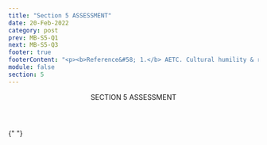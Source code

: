 ```yaml
---
title: "Section 5 ASSESSMENT"
date: 20-Feb-2022
category: post
prev: MB-S5-Q1
next: MB-S5-Q3
footer: true
footerContent: "<p><b>Reference&#58; 1.</b> AETC. Cultural humility & reducing stigma and discrimination. Provider Handbook. March 31, 2020. Accessed May 20, 2022. https://aidsetc.org/resource/cultural-humility-reducing-stigma-and-discrimination-provider-handbook</p>"
module: false
section: 5
---
```


<Header>
  SECTION 5<span className="text-red"> ASSESSMENT</span>
</Header>

{" "}

<Quiz
  title="Cultural humility requires a short-term commitment to learn."
  options="True
  False"
  answer="1"
  response="Cultural humility is an ongoing commitment to self-evaluation and self-critique.<sup>1</sup>"
/>
